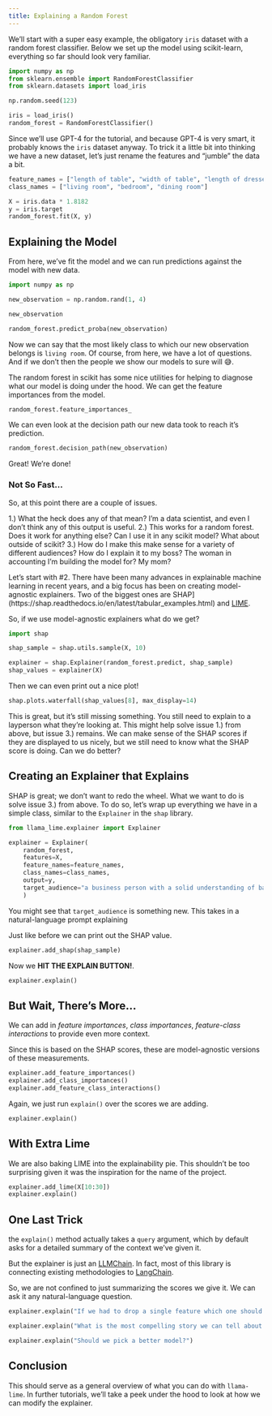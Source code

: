 ```yaml
---
title: Explaining a Random Forest
---
```


We'll start with a super easy example, the obligatory `iris` dataset with a random forest classifier. Below we set up the model using scikit-learn, everything so far should look very familiar.


```python
import numpy as np
from sklearn.ensemble import RandomForestClassifier
from sklearn.datasets import load_iris

np.random.seed(123)

iris = load_iris()
random_forest = RandomForestClassifier()
```

Since we'll use GPT-4 for the tutorial, and because GPT-4 is very smart, it probably knows the `iris` dataset anyway. To trick it a little bit into thinking we have a new dataset, let's just rename the features and "jumble" the data a bit.

```python
feature_names = ["length of table", "width of table", "length of dresser", "width of dresser"]
class_names = ["living room", "bedroom", "dining room"]

X = iris.data * 1.8182
y = iris.target
random_forest.fit(X, y)
```

## Explaining the Model

From here, we've fit the model and we can run predictions against the model with new data.

```python
import numpy as np

new_observation = np.random.rand(1, 4)

new_observation
```

```python
random_forest.predict_proba(new_observation)
```

Now we can say that the most likely class to which our new observation belongs is `living room`. Of course, from here, we have a lot of questions. And if we don't then the people we show our models to sure will 😅.

The random forest in scikit has some nice utilities for helping to diagnose what our model is doing under the hood. We can get the feature importances from the model.

```python
random_forest.feature_importances_
```

We can even look at the decision path our new data took to reach it's prediction.

```python
random_forest.decision_path(new_observation)
```

Great! We're done!

### Not So Fast...

So, at this point there are a couple of issues.

1.) What the heck does any of that mean? I'm a data scientist, and even I don't think any of this output is useful.
2.) This works for a random forest. Does it work for anything else? Can I use it in any scikit model? What about outside of scikit?
3.) How do I make this make sense for a variety of different audiences? How do I explain it to my boss? The woman in accounting I'm building the model for? My mom?

Let's start with #2. There have been many advances in explainable machine learning in recent years, and a big focus has been on creating model-agnostic explainers. Two of the biggest ones are SHAP](https://shap.readthedocs.io/en/latest/tabular_examples.html) and [LIME](https://github.com/marcotcr/lime).

So, if we use model-agnostic explainers what do we get?

```python
import shap

shap_sample = shap.utils.sample(X, 10)

explainer = shap.Explainer(random_forest.predict, shap_sample)
shap_values = explainer(X)
```

Then we can even print out a nice plot!

```python
shap.plots.waterfall(shap_values[8], max_display=14)
```

This is great, but it's still missing something. You still need to explain to a layperson what they're looking at. This might help solve issue 1.) from above, but issue 3.) remains. We can make sense of the SHAP scores if they are displayed to us nicely, but we still need to know what the SHAP score is doing. Can we do better?

## Creating an Explainer that Explains

SHAP is great; we don't want to redo the wheel. What we want to do is solve issue 3.) from above. To do so, let's wrap up everything we have in a simple class, similar to the `Explainer` in the `shap` library.

```python
from llama_lime.explainer import Explainer

explainer = Explainer(
    random_forest,
    features=X,
    feature_names=feature_names,
    class_names=class_names,
    output=y,
    target_audience="a business person with a solid understanding of basic statistics"
    )
```

You might see that `target_audience` is something new. This takes in a natural-language prompt explaining 

Just like before we can print out the SHAP value.

```python
explainer.add_shap(shap_sample)
```

Now we **HIT THE EXPLAIN BUTTON!**.

```python
explainer.explain()
```


## But Wait, There's More...

We can add in *feature importances*, *class importances*, *feature-class interactions* to provide even more context.

Since this is based on the SHAP scores, these are model-agnostic versions of these measurements.

```python
explainer.add_feature_importances()
explainer.add_class_importances()
explainer.add_feature_class_interactions()
```

Again, we just run `explain()` over the scores we are adding.

```python
explainer.explain()
```

## With Extra Lime

We are also baking LIME into the explainability pie. This shouldn't be too surprising given it was the inspiration for the name of the project.

```python
explainer.add_lime(X[10:30])
explainer.explain()
```

## One Last Trick

the `explain()` method actually takes a `query` argument, which by default asks for a detailed summary of the context we've given it.

But the explainer is just an [LLMChain](https://docs.langchain.com/docs/components/chains/llm-chain). In fact, most of this library is connecting existing methodologies to [LangChain](https://docs.langchain.com/docs/).

So, we are not confined to just summarizing the scores we give it. We can ask it any natural-language question.

```python
explainer.explain("If we had to drop a single feature which one should it be and why?")
```


```python
explainer.explain("What is the most compelling story we can tell about this output?")
```


```python
explainer.explain("Should we pick a better model?")
```

## Conclusion

This should serve as a general overview of what you can do with `llama-lime`. In further tutorials, we'll take a peek under the hood to look at how we can modify the explainer.